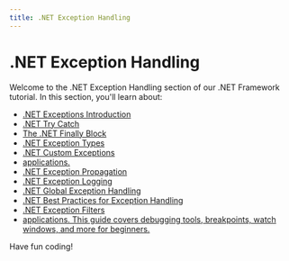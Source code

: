 ```yaml
---
title: .NET Exception Handling
---
```


# .NET Exception Handling

Welcome to the .NET Exception Handling section of our .NET Framework tutorial. In this section, you'll learn about:

- [.NET Exceptions Introduction](./0-net-exceptions-introduction.mdx)
- [.NET Try Catch](./1-net-try-catch.mdx)
- [The .NET Finally Block](./2-net-finally-block.mdx)
- [.NET Exception Types](./3-net-exception-types.mdx)
- [.NET Custom Exceptions](./4-net-custom-exceptions.mdx)
- [applications.](./5-net-exception-hierarchy.mdx)
- [.NET Exception Propagation](./6-net-exception-propagation.mdx)
- [.NET Exception Logging](./7-net-exception-logging.mdx)
- [.NET Global Exception Handling](./8-net-global-exception-handling.mdx)
- [.NET Best Practices for Exception Handling](./9-net-best-practices.mdx)
- [.NET Exception Filters](./10-net-exception-filters.mdx)
- [applications. This guide covers debugging tools, breakpoints, watch windows, and more for beginners.](./11-net-debugging-techniques.mdx)

Have fun coding!